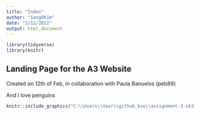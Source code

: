 ```yaml
---
title: "Index"
author: "SangOKim"
date: "2/12/2022"
output: html_document
---
```

```r
library(tidyverse)
library(knitr)
```

## Landing Page for the A3 Website

Created on 12th of Feb, in collaboration with Paula Banuelos (peb89)

And I love penguins 

```r
knitr::include_graphics("C:\\Users\\User\\github_kso\\assignment-3-sk3322\\lter_penguins.png")
```
